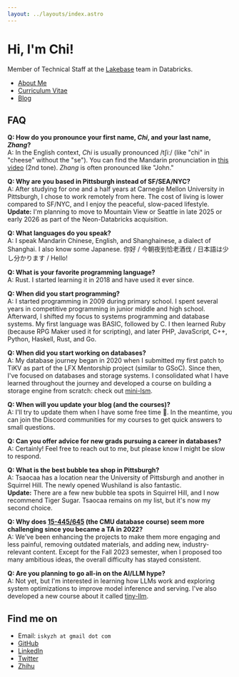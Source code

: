```yaml
---
layout: ../layouts/index.astro
---
```



# Hi, I'm Chi!

Member of Technical Staff at the [Lakebase](https://neon.tech) team in Databricks.

* [About Me](/about/)
* <a href={CV_URL}>Curriculum Vitae</a>
* [Blog](/blog/)

## FAQ

**Q: How do you pronounce your first name, *Chi*, and your last name, *Zhang*?** \
A: In the English context, *Chi* is usually pronounced /tʃiː/ (like "chi" in "cheese" without the "se"). You can find the Mandarin pronunciation in [this video](https://www.youtube.com/watch?v=xTU2n22G6kc) (2nd tone). *Zhang* is often pronounced like "John."

**Q: Why are you based in Pittsburgh instead of SF/SEA/NYC?** \
A: After studying for one and a half years at Carnegie Mellon University in Pittsburgh, I chose to work remotely from here. The cost of living is lower compared to SF/NYC, and I enjoy the peaceful, slow-paced lifestyle. \
**Update:** I'm planning to move to Mountain View or Seattle in late 2025 or early 2026 as part of the Neon-Databricks acquisition.

**Q: What languages do you speak?** \
A: I speak Mandarin Chinese, English, and Shanghainese, a dialect of Shanghai. I also know some Japanese. 你好 / 今朝夜到恰老酒伐 / 日本語は少し分かります / Hello!

**Q: What is your favorite programming language?** \
A: Rust. I started learning it in 2018 and have used it ever since.

**Q: When did you start programming?** \
A: I started programming in 2009 during primary school. I spent several years in competitive programming in junior middle and high school. Afterward, I shifted my focus to systems programming and database systems. My first language was BASIC, followed by C. I then learned Ruby (because RPG Maker used it for scripting), and later PHP, JavaScript, C++, Python, Haskell, Rust, and Go.

**Q: When did you start working on databases?** \
A: My database journey began in 2020 when I submitted my first patch to TiKV as part of the LFX Mentorship project (similar to GSoC). Since then, I've focused on databases and storage systems. I consolidated what I have learned throughout the journey and developed a course on building a storage engine from scratch: check out [mini-lsm](https://github.com/skyzh/mini-lsm).

**Q: When will you update your blog (and the courses)?** \
A: I'll try to update them when I have some free time 🫠. In the meantime, you can join the Discord communities for my courses to get quick answers to small questions.

**Q: Can you offer advice for new grads pursuing a career in databases?** \
A: Certainly! Feel free to reach out to me, but please know I might be slow to respond.

**Q: What is the best bubble tea shop in Pittsburgh?** \
A: Tsaocaa has a location near the University of Pittsburgh and another in Squirrel Hill. The newly opened Wushiland is also fantastic. \
**Update:** There are a few new bubble tea spots in Squirrel Hill, and I now recommend Tiger Sugar. Tsaocaa remains on my list, but it's now my second choice.

**Q: Why does [15-445/645](https://15445.courses.cs.cmu.edu/) (the CMU database course) seem more challenging since you became a TA in 2022?** \
A: We've been enhancing the projects to make them more engaging and less painful, removing outdated materials, and adding new, industry-relevant content. Except for the Fall 2023 semester, when I proposed too many ambitious ideas, the overall difficulty has stayed consistent.

**Q: Are you planning to go all-in on the AI/LLM hype?** \
A: Not yet, but I'm interested in learning how LLMs work and exploring system optimizations to improve model inference and serving. I've also developed a new course about it called [tiny-llm](https://github.com/skyzh/tiny-llm).

## Find me on

* Email: `iskyzh at gmail dot com`
* [GitHub](https://github.com/skyzh)
* [LinkedIn](https://www.linkedin.com/in/alex-chi-skyzh/)
* [Twitter](https://twitter.com/iskyzh)
* [Zhihu](https://www.zhihu.com/people/skyzh)
